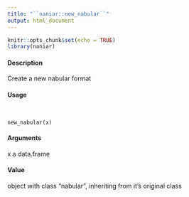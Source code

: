 ```yaml
---
title: "``naniar::new_nabular``"
output: html_document
---
```


```r
knitr::opts_chunk$set(echo = TRUE)
library(naniar)
```
####  Description 

Create a new nabular format

####  Usage 
<pre><code>

new_nabular(x)
</code></pre>
#### Arguments 

x a data.frame

#### Value 

object with class "nabular", inheriting from it's original class
